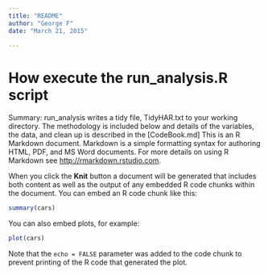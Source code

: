 ```yaml
---
title: "README"
author: "George F"
date: "March 21, 2015"
 
---
```


# How execute the run_analysis.R script

Summary: run_analysis writes a tidy file, TidyHAR.txt to your working directory. The methodology is included below and details of the variables, the data, and clean up is described in the [CodeBook.md]
This is an R Markdown document. Markdown is a simple formatting syntax for authoring HTML, PDF, and MS Word documents. For more details on using R Markdown see <http://rmarkdown.rstudio.com>.

When you click the **Knit** button a document will be generated that includes both content as well as the output of any embedded R code chunks within the document. You can embed an R code chunk like this:

```r
summary(cars)
```

You can also embed plots, for example:

```r
plot(cars)
```

Note that the `echo = FALSE` parameter was added to the code chunk to prevent printing of the R code that generated the plot.

